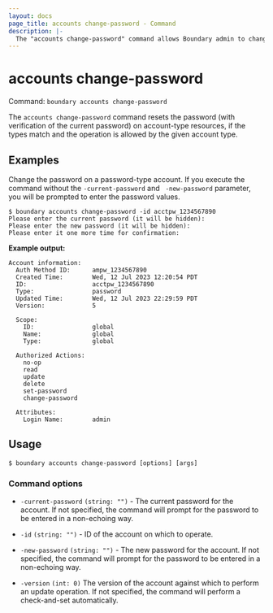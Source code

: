 ```yaml
---
layout: docs
page_title: accounts change-password - Command
description: |-
  The "accounts change-password" command allows Boundary admin to change the password for an account.
---
```


# accounts change-password

Command: `boundary accounts change-password`

The `accounts change-password` command resets the password (with verification of
the current password) on account-type resources, if the types match and the
operation is allowed by the given account type.

## Examples

Change the password on a password-type account. If you execute the command
without the `-current-password` and ` -new-password` parameter, you will be
prompted to enter the password values.

```shell-session
$ boundary accounts change-password -id acctpw_1234567890
Please enter the current password (it will be hidden):
Please enter the new password (it will be hidden):
Please enter it one more time for confirmation:
```

**Example output:** 

<CodeBlockConfig hideClipboard>

```plaintext
Account information:
  Auth Method ID:      ampw_1234567890
  Created Time:        Wed, 12 Jul 2023 12:20:54 PDT
  ID:                  acctpw_1234567890
  Type:                password
  Updated Time:        Wed, 12 Jul 2023 22:29:59 PDT
  Version:             5

  Scope:
    ID:                global
    Name:              global
    Type:              global

  Authorized Actions:
    no-op
    read
    update
    delete
    set-password
    change-password

  Attributes:
    Login Name:        admin
```

</CodeBlockConfig>


## Usage

<CodeBlockConfig hideClipboard>

```shell-session
$ boundary accounts change-password [options] [args]
```

</CodeBlockConfig>


### Command options

- `-current-password` `(string: "")` - The current password for the account. If
   not specified, the command will prompt for the password to be entered in a
   non-echoing way.

- `-id` `(string: "")` - ID of the account on which to operate.

- `-new-password` `(string: "")` - The new password for the account. If not
   specified, the command will prompt for the password to be entered in a
   non-echoing way.

- `-version` `(int: 0)` The version of the account against which to perform an
   update operation. If not specified, the command will perform a check-and-set
   automatically.